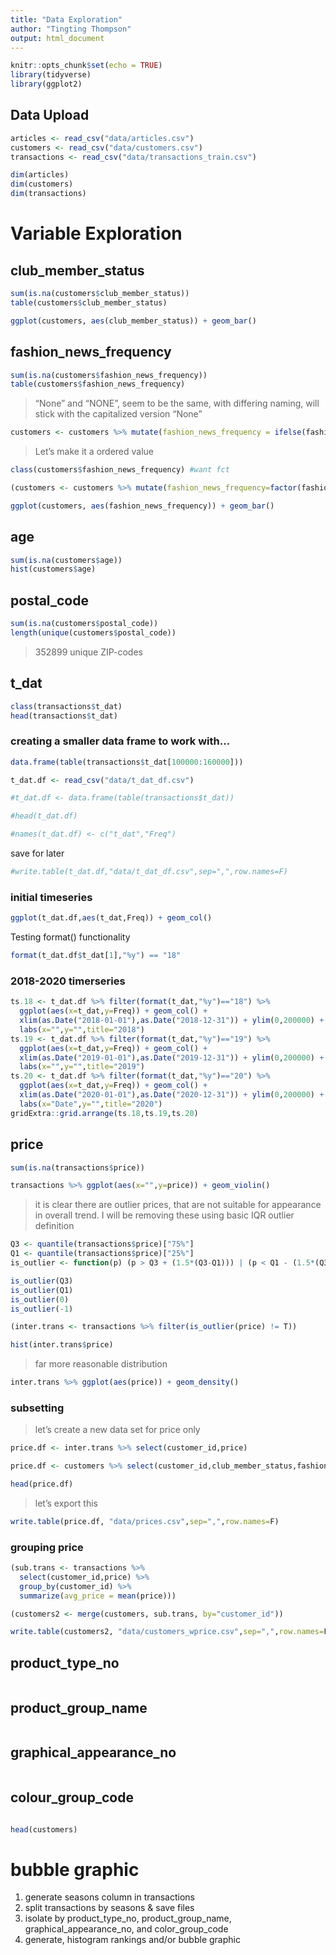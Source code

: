 ```yaml
---
title: "Data Exploration"
author: "Tingting Thompson"
output: html_document
---
```


```r
knitr::opts_chunk$set(echo = TRUE)
library(tidyverse)
library(ggplot2)
```

## Data Upload
```r
articles <- read_csv("data/articles.csv")
customers <- read_csv("data/customers.csv")
transactions <- read_csv("data/transactions_train.csv")
```


```r

dim(articles)
dim(customers)
dim(transactions)

```

# Variable Exploration

## club_member_status

```r
sum(is.na(customers$club_member_status))
table(customers$club_member_status)
```

```r
ggplot(customers, aes(club_member_status)) + geom_bar()
```


## fashion_news_frequency

```r
sum(is.na(customers$fashion_news_frequency))
table(customers$fashion_news_frequency)
```

> "None" and "NONE", seem to be the same, with differing naming, will stick with the capitalized version "None"

```r
customers <- customers %>% mutate(fashion_news_frequency = ifelse(fashion_news_frequency=="NONE","None",fashion_news_frequency))
```

> Let's make it a ordered value

```r
class(customers$fashion_news_frequency) #want fct
```

```r
(customers <- customers %>% mutate(fashion_news_frequency=factor(fashion_news_frequency,ordered = T, levels=c("None","Regularly","Monthly"))))
```

```r
ggplot(customers, aes(fashion_news_frequency)) + geom_bar()
```

## age

```r

sum(is.na(customers$age))
hist(customers$age)
```



## postal_code

```r
sum(is.na(customers$postal_code))
length(unique(customers$postal_code))

```
> 352899 unique ZIP-codes

## t_dat

```r
class(transactions$t_dat)
head(transactions$t_dat)

```


### creating a smaller data frame to work with...

```r
data.frame(table(transactions$t_dat[100000:160000]))
```

```r
t_dat.df <- read_csv("data/t_dat_df.csv")
```


```r
#t_dat.df <- data.frame(table(transactions$t_dat))
```

```r
#head(t_dat.df)
```
```r
#names(t_dat.df) <- c("t_dat","Freq")
```


save for later
```r
#write.table(t_dat.df,"data/t_dat_df.csv",sep=",",row.names=F)
```


### initial timeseries
```r
ggplot(t_dat.df,aes(t_dat,Freq)) + geom_col()
```

Testing format(<date>) functionality
```r

format(t_dat.df$t_dat[1],"%y") == "18"

```

### 2018-2020 timerseries
```r
ts.18 <- t_dat.df %>% filter(format(t_dat,"%y")=="18") %>% 
  ggplot(aes(x=t_dat,y=Freq)) + geom_col() + 
  xlim(as.Date("2018-01-01"),as.Date("2018-12-31")) + ylim(0,200000) +
  labs(x="",y="",title="2018")
ts.19 <- t_dat.df %>% filter(format(t_dat,"%y")=="19") %>% 
  ggplot(aes(x=t_dat,y=Freq)) + geom_col() + 
  xlim(as.Date("2019-01-01"),as.Date("2019-12-31")) + ylim(0,200000) +
  labs(x="",y="",title="2019")
ts.20 <- t_dat.df %>% filter(format(t_dat,"%y")=="20") %>% 
  ggplot(aes(x=t_dat,y=Freq)) + geom_col() + 
  xlim(as.Date("2020-01-01"),as.Date("2020-12-31")) + ylim(0,200000) +
  labs(x="Date",y="",title="2020")
gridExtra::grid.arrange(ts.18,ts.19,ts.20)
```










## price

```r
sum(is.na(transactions$price))
```

```r

transactions %>% ggplot(aes(x="",y=price)) + geom_violin()

```
> it is clear there are outlier prices, that are not suitable for appearance in overall trend. I will be removing these using basic IQR outlier definition

```r
Q3 <- quantile(transactions$price)["75%"]
Q1 <- quantile(transactions$price)["25%"]
is_outlier <- function(p) (p > Q3 + (1.5*(Q3-Q1))) | (p < Q1 - (1.5*(Q3-Q1)))

```

```r
is_outlier(Q3)
is_outlier(Q1)
is_outlier(0)
is_outlier(-1)
```

```r
(inter.trans <- transactions %>% filter(is_outlier(price) != T))
```

```r
hist(inter.trans$price)
```
> far more reasonable distribution

```r
inter.trans %>% ggplot(aes(price)) + geom_density()

```
### subsetting
> let's create a new data set for price only

```r
price.df <- inter.trans %>% select(customer_id,price)

```

```r
price.df <- customers %>% select(customer_id,club_member_status,fashion_news_frequency,age) %>% merge(price.df,by="customer_id")
```

```r
head(price.df)
```

> let's export this

```r
write.table(price.df, "data/prices.csv",sep=",",row.names=F)
```

### grouping price

```r
(sub.trans <- transactions %>% 
  select(customer_id,price) %>% 
  group_by(customer_id) %>% 
  summarize(avg_price = mean(price)))
```

```r
(customers2 <- merge(customers, sub.trans, by="customer_id"))
```

```r
write.table(customers2, "data/customers_wprice.csv",sep=",",row.names=F)
```


## product_type_no

```r

```


## product_group_name

```r

```


## graphical_appearance_no

```r

```


## colour_group_code

```r

```



```r

head(customers)

```

# bubble graphic

1. generate seasons column in transactions
2. split transactions by seasons & save files
3. isolate by product_type_no, product_group_name, graphical_appearance_no, and color_group_code
4. generate, histogram rankings and/or bubble graphic



